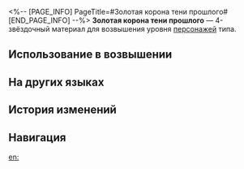 <%-- [PAGE_INFO]
PageTitle=#Золотая корона тени прошлого#
[END_PAGE_INFO] --%>
{{Предмет Инфобокс
|id          = 110407
|Изображение = Предмет Золотая корона тени прошлого.png
|Тип         = Материал возвышения персонажа
|Инвентарь   = Материалы улучшения
|Редкость    = 4
|Эффект      = 
|Описание    = Головной убор Тени пожирательницы. Можно использовать для возвышения мнимых персонажей.
|Источник1   = [[Застойная тень: Форма миража]]
|Источник2   = [[Универсальная машина для синтеза: Обмен материалов]]
}}
{{Описание|Аксессуар, оставленный тенью прошлой хранительницы, рассказывающий истории о городе вечнозимья.<br /><br />''«Алина Любящая - её доброта высока, как небо, и её сострадание блестит, как золото».''}}
'''Золотая корона тени прошлого''' — 4-звёздочный материал для возвышения уровня [[Персонажи|персонажей]] {{undefined|}} типа.

==Использование в возвышении==
{{Использование в возвышении}}

==На других языках==
{{На других языках
|en   = Golden Crown of the Past Shadow
|zhs  = 往日之影的金饰
|zht  = 往日之影的金飾
|ja   = 過去の影の金装飾
|ko   = 과거 그림자의 황금 장식
|es   = Corona dorada de la sombra del pasado
|fr   = Couronne d'or de l'ombre révolue
|ru   = Золотая корона тени прошлого
|th   = Golden Crown of the Past Shadow
|vi   = Trang Sức Dấu Ấn Xưa
|de   = Goldkrone der vergangenen Schatten
|id   = Golden Crown of the Past Shadow
|pt   = Coroa de Ouro de uma Sombra do Passado
}}

==История изменений==
{{История изменений|3.5}}

==Навигация==
{{Материалы улучшения Навбокс}}

[[en:]]